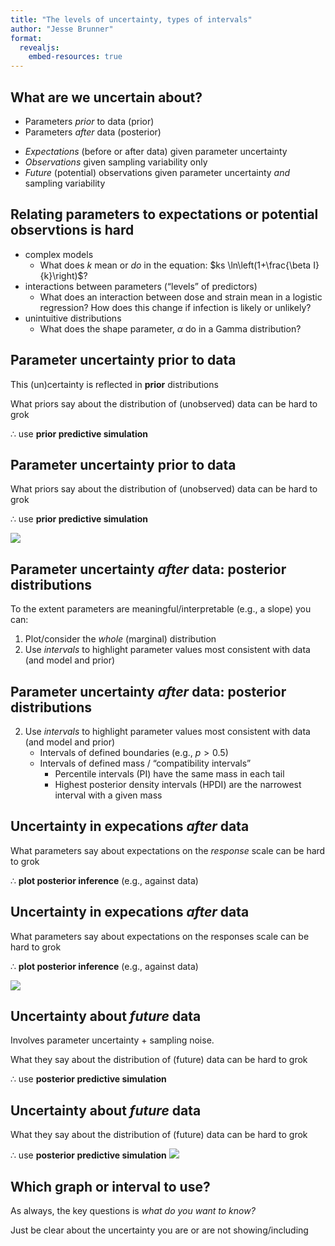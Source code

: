 ```yaml
---
title: "The levels of uncertainty, types of intervals"
author: "Jesse Brunner"
format: 
  revealjs:
    embed-resources: true
---
```


## What are we uncertain about?

* Parameters _prior_ to data (prior)
* Parameters _after_ data (posterior)

::: {.fragment .highlight-red}
* _Expectations_ (before or after data) given parameter uncertainty
* _Observations_ given sampling variability only 
* _Future_ (potential) observations given parameter uncertainty _and_ sampling variability
:::


## Relating parameters to expectations or potential observtions is hard

* complex models
    - What does $k$ mean or _do_ in the equation: $ks \ln\left(1+\frac{\beta I}{k}\right)$? 
* interactions between parameters ("levels" of predictors)
    - What does an interaction between dose and strain mean in a logistic regression? How does this change if infection is likely or unlikely? 
* unintuitive distributions
    - What does the shape parameter, $\alpha$ do in a Gamma distribution? 

## Parameter uncertainty prior to data {auto-animate=true}

This (un)certainty is reflected in **prior** distributions

What priors say about the distribution of (unobserved) data can be hard to grok

::: {.fragment .fade-up}
$\therefore$ use **prior predictive simulation**
:::

## Parameter uncertainty prior to data {auto-animate=true}

What priors say about the distribution of (unobserved) data can be hard to grok

$\therefore$ use **prior predictive simulation**

![](PriorPredictive45.png)


## Parameter uncertainty _after_ data: **posterior** distributions {auto-animal=true}
To the extent parameters are meaningful/interpretable (e.g., a slope) you can: 

1.  Plot/consider the _whole_ (marginal) distribution 
2.  Use _intervals_ to highlight parameter values most consistent with data (and model and prior)
    

## Parameter uncertainty _after_ data: **posterior** distributions {auto-animal=true}

2.  Use _intervals_ to highlight parameter values most consistent with data (and model and prior)
      - Intervals of defined boundaries (e.g., $p>0.5$)
      - Intervals of defined mass / "compatibility intervals"
          * Percentile intervals (PI) have the same mass in each tail
          * Highest posterior density intervals (HPDI) are the narrowest interval with a given mass 

## Uncertainty in expecations _after_ data {auto-animate=true}

What parameters say about expectations on the _response_ scale can be hard to grok

::: {.fragment .fade-up}
$\therefore$ **plot posterior inference** (e.g., against data)
:::

## Uncertainty in expecations _after_ data {auto-animate=true}

What parameters say about expectations on the responses scale can be hard to grok

$\therefore$ **plot posterior inference** (e.g., against data)

![](PostInferenceData49.png)


## Uncertainty about _future_ data {auto-animate=true}

Involves parameter uncertainty + sampling noise.

What they say about the distribution of (future) data can be hard to grok

::: {.fragment .fade-up}
$\therefore$ use **posterior predictive simulation**
:::

## Uncertainty about _future_ data {auto-animate=true}

What they say about the distribution of (future) data can be hard to grok

$\therefore$ use **posterior predictive simulation**
![](PostPredictiveInterve410.png)

## Which graph or interval to use?

As always, the key questions is _what do you want to know?_

Just be clear about the uncertainty you are or are not showing/including